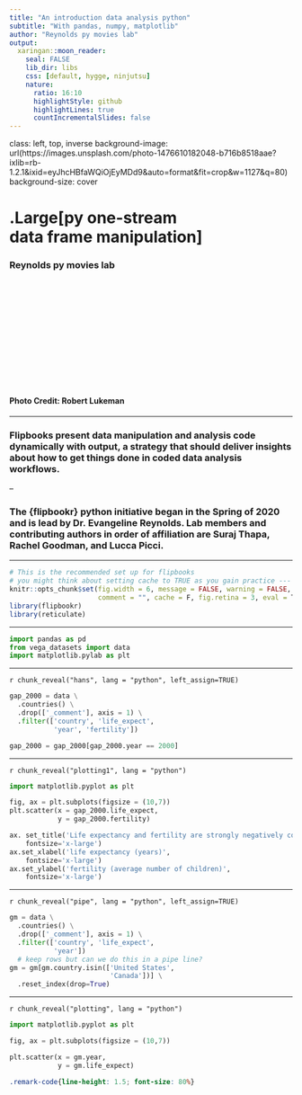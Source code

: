 ```yaml
---
title: "An introduction data analysis python"
subtitle: "With pandas, numpy, matplotlib"
author: "Reynolds py movies lab"
output:
  xaringan::moon_reader:
    seal: FALSE
    lib_dir: libs
    css: [default, hygge, ninjutsu]
    nature:
      ratio: 16:10
      highlightStyle: github
      highlightLines: true
      countIncrementalSlides: false
---
```





class: left, top, inverse
background-image: url(https://images.unsplash.com/photo-1476610182048-b716b8518aae?ixlib=rb-1.2.1&ixid=eyJhcHBfaWQiOjEyMDd9&auto=format&fit=crop&w=1127&q=80)
background-size: cover

# .Large[py one-stream <br>data frame manipulation]
### Reynolds py movies lab

<br>
<br>
<br>
<br>
<br>
<br>
<br>
<br>
<br>
<br>

#### <br>Photo Credit: Robert Lukeman

---





### Flipbooks present data manipulation and analysis code dynamically with output, a strategy that should deliver insights about how to get things done in coded data analysis workflows.  

--

### The {flipbookr} python initiative began in the Spring of 2020 and is lead by Dr. Evangeline Reynolds.  Lab members and contributing authors in order of affiliation are Suraj Thapa, Rachel Goodman, and Lucca Picci.  

---


```r
# This is the recommended set up for flipbooks
# you might think about setting cache to TRUE as you gain practice --- building flipbooks from scracth can be time consuming
knitr::opts_chunk$set(fig.width = 6, message = FALSE, warning = FALSE, 
                      comment = "", cache = F, fig.retina = 3, eval = T)
library(flipbookr)
library(reticulate)
```

---

```python
import pandas as pd
from vega_datasets import data
import matplotlib.pylab as plt
```


---

`r chunk_reveal("hans", lang = "python", left_assign=TRUE)`

```python
gap_2000 = data \
  .countries() \
  .drop(['_comment'], axis = 1) \
  .filter(['country', 'life_expect', 
           'year', 'fertility'])

gap_2000 = gap_2000[gap_2000.year == 2000]
```           




---


`r chunk_reveal("plotting1", lang = "python")`

```python
import matplotlib.pyplot as plt

fig, ax = plt.subplots(figsize = (10,7))
plt.scatter(x = gap_2000.life_expect, 
            y = gap_2000.fertility)

ax. set_title('Life expectancy and fertility are strongly negatively correlated',  
    fontsize='x-large') 
ax.set_xlabel('life expectancy (years)',
    fontsize='x-large')
ax.set_ylabel('fertility (average number of children)',
    fontsize='x-large') 
```




---

`r chunk_reveal("pipe", lang = "python", left_assign=TRUE)`

```python
gm = data \
  .countries() \
  .drop(['_comment'], axis = 1) \
  .filter(['country', 'life_expect', 
           'year'])
  # keep rows but can we do this in a pipe line?
gm = gm[gm.country.isin(['United States',
                         'Canada'])] \
  .reset_index(drop=True)
```


---

`r chunk_reveal("plotting", lang = "python")`

```python
import matplotlib.pyplot as plt

fig, ax = plt.subplots(figsize = (10,7))

plt.scatter(x = gm.year, 
            y = gm.life_expect)
```





```css
.remark-code{line-height: 1.5; font-size: 80%}
```
